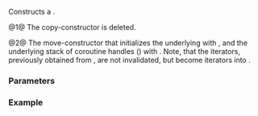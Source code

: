 {{cpp/coroutine/generator/title|generator}}
{{cpp/coroutine/generator/navbar}}
{{dcl begin}}
{{dcl|num=1|since=c++23|1=
generator( const generator&amp; ) = delete;
}}
{{dcl|num=2|since=c++23|
generator( generator&amp;&amp; other ) noexcept;
}}
{{dcl end}}

Constructs a {{tt|generator}}.

@1@ The copy-constructor is deleted.

@2@ The move-constructor that initializes the underlying {{rlpt|/#Data members|''coroutine_''}} with {{c|std::exchange(other.coroutine_, {})}}, and the underlying stack of coroutine handles ({{rlpt|/#Data members|''active_''}}) with {{c|std::exchange(other.active_, nullptr)}}.
Note, that the iterators, previously obtained from {{c|other}}, are not invalidated, but become iterators into {{c|*this}}.

===Parameters===
{{par begin}}
{{par|other|a generator object to be moved in}}
{{par end}}

===Example===
{{example}}

{{langlinks|de|es|fr|ja|ru|zh}}